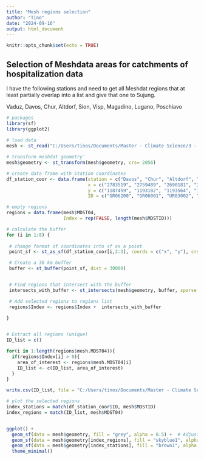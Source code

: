 ```yaml
---
title: "Mesh regions selection"
author: "Tino"
date: "2024-09-16"
output: html_document
---
```


```r
knitr::opts_chunk$set(echo = TRUE)
```

## Selection of Meshdata areas for catchments of hospitalization data


I have the following stations and need to get all Meshdat regions that at least partially overlap into a list and give that one to Sujung.

Vaduz, Davos, Chur, Altdorf, Sion, Visp, Magadino, Lugano, Poschiavo

```r
# packages 
library(sf)
library(ggplot2)
        
# load data
mesh <- st_read("C:/Users/tinos/Documents/Master - Climate Science/3 - Master Thesis/master_thesis/data-raw/MedStat/MEDSTAT_AREAS_2019.shp")

# transform meshdat geometry¨
mesh$geometry <- st_transform(mesh$geometry, crs= 2056)

# create data frame with Station coordinates
df_station_coor <- data.frame(station = c("Davos", "Chur", "Altdorf", "Sion", "Visp", "Magadino", "Lugano", "Poschiavo"),
                              x = c("2783519", "2759489", "2690181", "2591633", "2631151", "2715480", "2717874", "2801994"),
                              y = c("1187459", "1193182", "1193564", "1118584", "1128024", "1113161", "1095883", "1136249"),
                              ID = c("GR06200", "GR06001", "UR03002", "VS09901", "VS09605", "TI08001", "TI08204", "GR06804"))


```

```r
# empty regions
regions = data.frame(mesh$MDST04,
                     Index = rep(FALSE, length(mesh$MDSTID)))

# calculate the buffer
for (i in 1:8) {
  
 # change format of coordinates into sf as a point 
 point_sf <- st_as_sf(df_station_coor[i,2:3], coords = c("x", "y"), crs = st_crs(mesh$geometry))

 # Create a 30 km buffer
 buffer <- st_buffer(point_sf, dist = 30000)


 # Find regions that intersect with the buffer
 intersects_with_buffer <- st_intersects(mesh$geometry, buffer, sparse = FALSE)

 # Add selected regions to regions list 
 regions$Index <- regions$Index +  intersects_with_buffer 
  
}


# Extract all regions (unique)
ID_list = c()

for(i in 1:length(regions$mesh.MDST04)){
  if(regions$Index[i] > 0){
    area_of_interest <- regions$mesh.MDST04[i]
    ID_list <- c(ID_list, area_of_interest)
  }
}

write.csv(ID_list, file = "C:/Users/tinos/Documents/Master - Climate Science/3 - Master Thesis/master_thesis/data/ID_selected_MetRegions.csv")
```




```r
# plot the selected regions
index_stations = match(df_station_coor$ID, mesh$MDSTID)
index_regions = match(ID_list, mesh$MDST04)


ggplot() +
  geom_sf(data = mesh$geometry, fill = "grey", alpha = 0.5) +  # Adjust color and transparency
  geom_sf(data = mesh$geometry[index_regions], fill = "skyblue1", alpha = 0.5) +   # Adjust color and transparency
  geom_sf(data = mesh$geometry[index_stations], fill = "brown1", alpha = 0.5) +
  theme_minimal()

```


